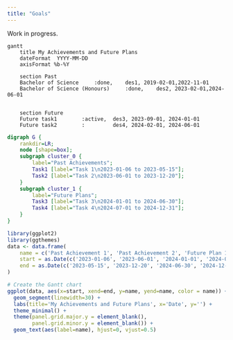 ```yaml
---
title: "Goals"
---
```


Work in progress.

```mermaid
gantt
    title My Achievements and Future Plans
    dateFormat  YYYY-MM-DD
    axisFormat %b-%Y

    section Past
    Bachelor of Science     :done,    des1, 2019-02-01,2022-11-01
    Bachelor of Science (Honours)     :done,    des2, 2023-02-01,2024-06-01
    

    section Future
    Future task1        :active,  des3, 2023-09-01, 2024-01-01
    Future task2        :         des4, 2024-02-01, 2024-06-01
```

```dot
digraph G {
    rankdir=LR;
    node [shape=box];
    subgraph cluster_0 {
        label="Past Achievements";
        Task1 [label="Task 1\n2023-01-06 to 2023-05-15"];
        Task2 [label="Task 2\n2023-06-01 to 2023-12-20"];
    }
    subgraph cluster_1 {
        label="Future Plans";
        Task3 [label="Task 3\n2024-01-01 to 2024-06-30"];
        Task4 [label="Task 4\n2024-07-01 to 2024-12-31"];
    }
}

```

```r
library(ggplot2)
library(ggthemes)
data <- data.frame(
    name = c('Past Achievement 1', 'Past Achievement 2', 'Future Plan 1', 'Future Plan 2'),
    start = as.Date(c('2023-01-06', '2023-06-01', '2024-01-01', '2024-07-01')),
    end = as.Date(c('2023-05-15', '2023-12-20', '2024-06-30', '2024-12-31'))
)

# Create the Gantt chart
ggplot(data, aes(x=start, xend=end, y=name, yend=name, color = name)) + 
  geom_segment(linewidth=30) +
  labs(title='My Achievements and Future Plans', x='Date', y='') +
  theme_minimal() +
  theme(panel.grid.major.y = element_blank(),
        panel.grid.minor.y = element_blank()) +
  geom_text(aes(label=name), hjust=0, vjust=0.5)
```

